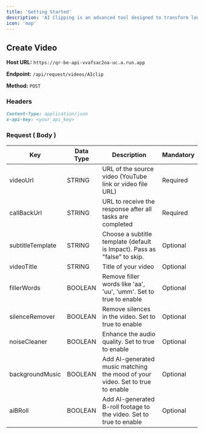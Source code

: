 ```yaml
---
title: 'Getting Started'
description: 'AI Clipping is an advanced tool designed to transform long-form videos into short, captivating clips by automatically detecting and extracting the most engaging moments. It is ideal for creating highlight reels, trailers, or social media snippets, ensuring that your audience stays engaged with the best parts of your content.'
icon: 'map'
---
```


## Create Video

**Host URL:** `https://qr-be-api-vvafsac2oa-uc.a.run.app`

**Endpoint:** `/api/request/videos/AIclip`

**Method:** `POST`

### Headers

```markdown
Content-Type: application/json
x-api-key: <your_api_key> 
```

### Request ( Body )



Key              | Data Type | Description                                                                       | Mandatory
-----------------|-----------|-----------------------------------------------------------------------------------|-----------
videoUrl         | STRING    | URL of the source video (YouTube link or video file URL)                            | Required
callBackUrl      | STRING    | URL to receive the response after all tasks are completed                          | Required
subtitleTemplate | STRING    | Choose a subtitle template (default is Impact). Pass as "false" to skip.           | Optional
videoTitle       | STRING    | Title of your video                                                               | Optional
fillerWords      | BOOLEAN   | Remove filler words like 'aa', 'uu', 'umm'. Set to true to enable                   | Optional
silenceRemover   | BOOLEAN   | Remove silences in the video. Set to true to enable                                 | Optional
noiseCleaner     | BOOLEAN   | Enhance the audio quality. Set to true to enable                                    | Optional
backgroundMusic  | BOOLEAN   | Add AI-generated music matching the mood of your video. Set to true to enable       | Optional
aiBRoll          | BOOLEAN   | Add AI-generated B-roll footage to the video. Set to true to enable                 | Optional

